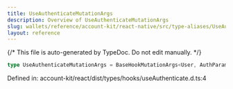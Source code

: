 ```yaml
---
title: UseAuthenticateMutationArgs
description: Overview of UseAuthenticateMutationArgs
slug: wallets/reference/account-kit/react-native/src/type-aliases/UseAuthenticateMutationArgs
layout: reference
---
```


{/* This file is auto-generated by TypeDoc. Do not edit manually. */}

```ts
type UseAuthenticateMutationArgs = BaseHookMutationArgs<User, AuthParams>;
```

Defined in: account-kit/react/dist/types/hooks/useAuthenticate.d.ts:4
